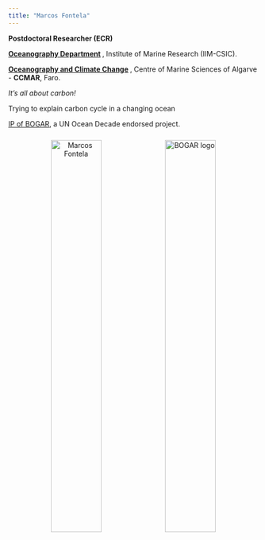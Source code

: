 ```yaml
---
title: "Marcos Fontela"
---
```


 __Postdoctoral Researcher (ECR)__ 
 
 __[Oceanography Department](https://www.iim.csic.es/en/research/all-groups/oceanic-processes-global-change){target="_blank"} __, Institute of Marine Research (IIM-CSIC). 
 
 __[Oceanography and Climate Change](https://ccmar.ualg.pt/group/oceanography-and-climate-change){target="_blank"} __, Centre of Marine Sciences of Algarve - __CCMAR__, Faro. 
 
*It's all about carbon!*

Trying to explain carbon cycle in a changing ocean

[IP of BOGAR](https://oceandecade.org/actions/ocean-observations-of-surface-waters-in-galicia-bogar/){target="_blank"}, a UN Ocean Decade endorsed project.

<!-- Alinea dos imágenes una al lado de la otra -->
<p align="center">
  <img src="MarcosFontela-sampling.jpeg" alt="Marcos Fontela" style="width:45%">
  <img src="bogar_logo_derecha.png" alt="BOGAR logo" style="width:45%; margin-top: 10px;">
</p>
